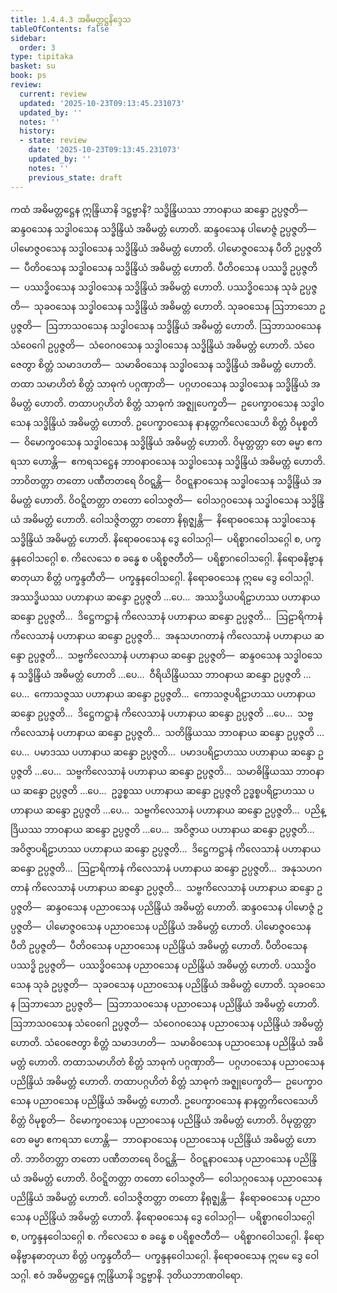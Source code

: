 ```yaml
---
title: 1.4.4.3 အဓိမတ္တဋ္ဌနိဒ္ဒေသ
tableOfContents: false
sidebar:
  order: 3
type: tipitaka
basket: su
book: ps
review:
  current: review
  updated: '2025-10-23T09:13:45.231073'
  updated_by: ''
  notes: ''
  history:
  - state: review
    date: '2025-10-23T09:13:45.231073'
    updated_by: ''
    notes: ''
    previous_state: draft
---
```



<ReviewStatus review={frontmatter.review} showDetails={true} />

<HypothesisAnnotation frontmatter={frontmatter} />

<DynamicBreadcrumb />

<Division number="201" book="ps" e="ch" v="26" p="219">

<Paragraph number="1078" book="ps">
ကထံ <Emphasis>အဓိမတ္တဋ္ဌေန ဣန္ဒြိယာနိ ဒဋ္ဌဗ္ဗာနိ?</Emphasis> သဒ္ဓိန္ဒြိယဿ ဘာဝနာယ ဆန္ဒော ဥပ္ပဇ္ဇတိ—  ဆန္ဒဝသေန သဒ္ဓါဝသေန သဒ္ဓိန္ဒြိယံ အဓိမတ္တံ ဟောတိ. ဆန္ဒဝသေန ပါမောဇ္ဇံ ဥပ္ပဇ္ဇတိ—  ပါမောဇ္ဇဝသေန သဒ္ဓါဝသေန သဒ္ဓိန္ဒြိယံ အဓိမတ္တံ ဟောတိ. ပါမောဇ္ဇဝသေန ပီတိ ဥပ္ပဇ္ဇတိ—  ပီတိဝသေန သဒ္ဓါဝသေန သဒ္ဓိန္ဒြိယံ အဓိမတ္တံ ဟောတိ. ပီတိဝသေန ပဿဒ္ဓိ ဥပ္ပဇ္ဇတိ—  ပဿဒ္ဓိဝသေန သဒ္ဓါဝသေန သဒ္ဓိန္ဒြိယံ အဓိမတ္တံ ဟောတိ. ပဿဒ္ဓိဝသေန သုခံ ဥပ္ပဇ္ဇတိ—  သုခဝသေန သဒ္ဓါဝသေန သဒ္ဓိန္ဒြိယံ အဓိမတ္တံ ဟောတိ. သုခဝသေန ဩဘာသော ဥပ္ပဇ္ဇတိ—  ဩဘာသဝသေန သဒ္ဓါဝသေန သဒ္ဓိန္ဒြိယံ အဓိမတ္တံ ဟောတိ. ဩဘာသဝသေန သံဝေဂေါ ဥပ္ပဇ္ဇတိ—  သံဝေဂဝသေန သဒ္ဓါဝသေန သဒ္ဓိန္ဒြိယံ အဓိမတ္တံ ဟောတိ. သံဝေဇေတွာ စိတ္တံ သမာဒဟတိ—  သမာဓိဝသေန သဒ္ဓါဝသေန သဒ္ဓိန္ဒြိယံ အဓိမတ္တံ ဟောတိ. တထာ သမာဟိတံ စိတ္တံ သာဓုကံ ပဂ္ဂဏှာတိ—  ပဂ္ဂဟဝသေန သဒ္ဓါဝသေန သဒ္ဓိန္ဒြိယံ အဓိမတ္တံ ဟောတိ. တထာပဂ္ဂဟိတံ စိတ္တံ သာဓုကံ အဇ္ဈုပေက္ခတိ—  ဥပေက္ခာဝသေန သဒ္ဓါဝသေန သဒ္ဓိန္ဒြိယံ အဓိမတ္တံ ဟောတိ. ဥပေက္ခာဝသေန နာနတ္တကိလေသေဟိ စိတ္တံ ဝိမုစ္စတိ—  ဝိမောက္ခဝသေန သဒ္ဓါဝသေန သဒ္ဓိန္ဒြိယံ အဓိမတ္တံ ဟောတိ. ဝိမုတ္တတ္တာ တေ ဓမ္မာ ဧကရသာ ဟောန္တိ—  ဧကရသဋ္ဌေန ဘာဝနာဝသေန သဒ္ဓါဝသေန သဒ္ဓိန္ဒြိယံ အဓိမတ္တံ ဟောတိ. ဘာဝိတတ္တာ တတော ပဏီတတရေ ဝိဝဋ္ဋန္တိ—  ဝိဝဋ္ဋနာဝသေန သဒ္ဓါဝသေန သဒ္ဓိန္ဒြိယံ အဓိမတ္တံ ဟောတိ. ဝိဝဋ္ဋိတတ္တာ တတော ဝေါသဇ္ဇတိ—  ဝေါသဂ္ဂဝသေန သဒ္ဓါဝသေန သဒ္ဓိန္ဒြိယံ အဓိမတ္တံ ဟောတိ. ဝေါသဇ္ဇိတတ္တာ တတော နိရုဇ္ဈန္တိ—  နိရောဓဝသေန သဒ္ဓါဝသေန သဒ္ဓိန္ဒြိယံ အဓိမတ္တံ ဟောတိ.
</Paragraph>

<Paragraph number="1079" book="ps">
နိရောဓဝသေန ဒွေ ဝေါသဂ္ဂါ—  ပရိစ္စာဂဝေါသဂ္ဂေါ စ, ပက္ခန္ဒနဝေါသဂ္ဂေါ စ. ကိလေသေ စ ခန္ဓေ စ ပရိစ္စဇတီတိ—  ပရိစ္စာဂဝေါသဂ္ဂေါ. နိရောဓနိဗ္ဗာနဓာတုယာ စိတ္တံ ပက္ခန္ဒတီတိ—  ပက္ခန္ဒနဝေါသဂ္ဂေါ. နိရောဓဝသေန ဣမေ ဒွေ ဝေါသဂ္ဂါ.
</Paragraph>

<Paragraph number="1080" book="ps">
အဿဒ္ဓိယဿ ပဟာနာယ ဆန္ဒော ဥပ္ပဇ္ဇတိ …ပေ…  အဿဒ္ဓိယပရိဠာဟဿ ပဟာနာယ ဆန္ဒော ဥပ္ပဇ္ဇတိ…  ဒိဋ္ဌေကဋ္ဌာနံ ကိလေသာနံ ပဟာနာယ ဆန္ဒော ဥပ္ပဇ္ဇတိ…  ဩဠာရိကာနံ ကိလေသာနံ ပဟာနာယ ဆန္ဒော ဥပ္ပဇ္ဇတိ…  အနုသဟဂတာနံ ကိလေသာနံ ပဟာနာယ ဆန္ဒော ဥပ္ပဇ္ဇတိ…  သဗ္ဗကိလေသာနံ ပဟာနာယ ဆန္ဒော ဥပ္ပဇ္ဇတိ—  ဆန္ဒဝသေန သဒ္ဓါဝသေန သဒ္ဓိန္ဒြိယံ အဓိမတ္တံ ဟောတိ …ပေ…  ဝီရိယိန္ဒြိယဿ ဘာဝနာယ ဆန္ဒော ဥပ္ပဇ္ဇတိ …ပေ…  ကောသဇ္ဇဿ ပဟာနာယ ဆန္ဒော ဥပ္ပဇ္ဇတိ…  ကောသဇ္ဇပရိဠာဟဿ ပဟာနာယ ဆန္ဒော ဥပ္ပဇ္ဇတိ…  ဒိဋ္ဌေကဋ္ဌာနံ ကိလေသာနံ ပဟာနာယ ဆန္ဒော ဥပ္ပဇ္ဇတိ …ပေ…  သဗ္ဗကိလေသာနံ ပဟာနာယ ဆန္ဒော ဥပ္ပဇ္ဇတိ…  သတိန္ဒြိယဿ ဘာဝနာယ ဆန္ဒော ဥပ္ပဇ္ဇတိ …ပေ…  ပမာဒဿ ပဟာနာယ ဆန္ဒော ဥပ္ပဇ္ဇတိ…  ပမာဒပရိဠာဟဿ ပဟာနာယ ဆန္ဒော ဥပ္ပဇ္ဇတိ …ပေ…  သဗ္ဗကိလေသာနံ ပဟာနာယ ဆန္ဒော ဥပ္ပဇ္ဇတိ…  သမာဓိန္ဒြိယဿ ဘာဝနာယ ဆန္ဒော ဥပ္ပဇ္ဇတိ …ပေ…  ဥဒ္ဓစ္စဿ ပဟာနာယ ဆန္ဒော ဥပ္ပဇ္ဇတိ ဥဒ္ဓစ္စပရိဠာဟဿ ပဟာနာယ ဆန္ဒော ဥပ္ပဇ္ဇတိ …ပေ…  သဗ္ဗကိလေသာနံ ပဟာနာယ ဆန္ဒော ဥပ္ပဇ္ဇတိ…  ပညိန္ဒြိယဿ ဘာဝနာယ ဆန္ဒော ဥပ္ပဇ္ဇတိ …ပေ…  အဝိဇ္ဇာယ ပဟာနာယ ဆန္ဒော ဥပ္ပဇ္ဇတိ…  အဝိဇ္ဇာပရိဠာဟဿ ပဟာနာယ ဆန္ဒော ဥပ္ပဇ္ဇတိ…  ဒိဋ္ဌေကဋ္ဌာနံ ကိလေသာနံ ပဟာနာယ ဆန္ဒော ဥပ္ပဇ္ဇတိ…  ဩဠာရိကာနံ ကိလေသာနံ ပဟာနာယ ဆန္ဒော ဥပ္ပဇ္ဇတိ…  အနုသဟဂတာနံ ကိလေသာနံ ပဟာနာယ ဆန္ဒော ဥပ္ပဇ္ဇတိ…  သဗ္ဗကိလေသာနံ ပဟာနာယ ဆန္ဒော ဥပ္ပဇ္ဇတိ—  ဆန္ဒဝသေန ပညာဝသေန ပညိန္ဒြိယံ အဓိမတ္တံ ဟောတိ. ဆန္ဒဝသေန ပါမောဇ္ဇံ ဥပ္ပဇ္ဇတိ—  ပါမောဇ္ဇဝသေန ပညာဝသေန ပညိန္ဒြိယံ အဓိမတ္တံ ဟောတိ. ပါမောဇ္ဇဝသေန ပီတိ ဥပ္ပဇ္ဇတိ—  ပီတိဝသေန ပညာဝသေန ပညိန္ဒြိယံ အဓိမတ္တံ ဟောတိ. ပီတိဝသေန ပဿဒ္ဓိ ဥပ္ပဇ္ဇတိ—  ပဿဒ္ဓိဝသေန ပညာဝသေန ပညိန္ဒြိယံ အဓိမတ္တံ ဟောတိ. ပဿဒ္ဓိဝသေန သုခံ ဥပ္ပဇ္ဇတိ—  သုခဝသေန ပညာဝသေန ပညိန္ဒြိယံ အဓိမတ္တံ ဟောတိ. သုခဝသေန ဩဘာသော ဥပ္ပဇ္ဇတိ—  ဩဘာသဝသေန ပညာဝသေန ပညိန္ဒြိယံ အဓိမတ္တံ ဟောတိ. ဩဘာသဝသေန သံဝေဂေါ ဥပ္ပဇ္ဇတိ—  သံဝေဂဝသေန ပညာဝသေန ပညိန္ဒြိယံ အဓိမတ္တံ ဟောတိ. သံဝေဇေတွာ စိတ္တံ သမာဒဟတိ—  သမာဓိဝသေန ပညာဝသေန ပညိန္ဒြိယံ အဓိမတ္တံ ဟောတိ. တထာသမာဟိတံ စိတ္တံ သာဓုကံ ပဂ္ဂဏှာတိ—  ပဂ္ဂဟဝသေန ပညာဝသေန ပညိန္ဒြိယံ အဓိမတ္တံ ဟောတိ. တထာပဂ္ဂဟိတံ စိတ္တံ သာဓုကံ အဇ္ဈုပေက္ခတိ—  ဥပေက္ခာဝသေန ပညာဝသေန ပညိန္ဒြိယံ အဓိမတ္တံ ဟောတိ. ဥပေက္ခာဝသေန နာနတ္တကိလေသေဟိ စိတ္တံ ဝိမုစ္စတိ—  ဝိမောက္ခဝသေန ပညာဝသေန ပညိန္ဒြိယံ အဓိမတ္တံ ဟောတိ. ဝိမုတ္တတ္တာ တေ ဓမ္မာ ဧကရသာ ဟောန္တိ—  ဘာဝနာဝသေန ပညာဝသေန ပညိန္ဒြိယံ အဓိမတ္တံ ဟောတိ. ဘာဝိတတ္တာ တတော ပဏီတတရေ ဝိဝဋ္ဋန္တိ—  ဝိဝဋ္ဋနာဝသေန ပညာဝသေန ပညိန္ဒြိယံ အဓိမတ္တံ ဟောတိ. ဝိဝဋ္ဋိတတ္တာ တတော ဝေါသဇ္ဇတိ—  ဝေါသဂ္ဂဝသေန ပညာဝသေန ပညိန္ဒြိယံ အဓိမတ္တံ ဟောတိ. ဝေါသဇ္ဇိတတ္တာ တတော နိရုဇ္ဈန္တိ—  နိရောဓဝသေန ပညာဝသေန ပညိန္ဒြိယံ အဓိမတ္တံ ဟောတိ.
</Paragraph>

<Paragraph number="1081" book="ps">
နိရောဓဝသေန ဒွေ ဝေါသဂ္ဂါ—  ပရိစ္စာဂဝေါသဂ္ဂေါ စ, ပက္ခန္ဒနဝေါသဂ္ဂေါ စ. ကိလေသေ စ ခန္ဓေ စ ပရိစ္စဇတီတိ—  ပရိစ္စာဂဝေါသဂ္ဂေါ. နိရောဓနိဗ္ဗာနဓာတုယာ စိတ္တံ ပက္ခန္ဒတီတိ—  ပက္ခန္ဒနဝေါသဂ္ဂေါ. နိရောဓဝသေန ဣမေ ဒွေ ဝေါသဂ္ဂါ. ဧဝံ အဓိမတ္တဋ္ဌေန ဣန္ဒြိယာနိ ဒဋ္ဌဗ္ဗာနိ.

</Paragraph>
</Division>

<Paragraph number="1082" type="center" book="ps">
ဒုတိယဘာဏဝါရော.
</Paragraph>